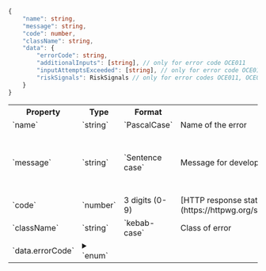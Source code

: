 
```typescript title="Error Type"
{
    "name": string,
    "message": string,
    "code": number,
    "className": string,
    "data": {
        "errorCode": string,
        "additionalInputs": [string], // only for error code OCE011
        "inputAttemptsExceeded": [string], // only for error code OCE019
        "riskSignals": RiskSignals // only for error codes OCE011, OCE012, OCE013, OCE017, and OCE019
    }
}
```

<table>
    <tr>
        <th>Property</th>
        <th>Type</th>
        <th>Format</th>
        <th>Description</th>
        <th>Example</th>
    </tr>
    <tr>
        <td>`name`</td>
        <td>`string`</td>
        <td>`PascalCase`</td>
        <td>Name of the error</td>
        <td>`"BadRequest"`</td>
    </tr>
    <tr>
        <td>`message`</td>
        <td>`string`</td>
        <td>`Sentence case`</td>
        <td>Message for developer that explains the error</td>
        <td>`"Additional information is required to source data for user: birthDate"`</td>
    </tr>
    <tr>
        <td>`code`</td>
        <td>`number`</td>
        <td>3 digits (0-9)</td>
        <td>[HTTP response status code](https://httpwg.org/specs/rfc9110.html#overview.of.status.codes)</td>
        <td>`400`</td>
    </tr>
    <tr>
        <td>`className`</td>
        <td>`string`</td>
        <td>`kebab-case`</td>
        <td>Class of error</td>
        <td>`bad-request`</td>
    </tr>
    <tr>
        <td>`data.errorCode`</td>
        <td>
            <details>
                <summary>`enum`</summary>

                See [Error Codes](/api-reference/errors#error-codes) for possible values
            </details>
        </td>
        <td>3 letters and 3 digits (0-9)</td>
        <td>[Verified error code](/api-reference/errors#error-codes)</td>
        <td>`"OCE011"`</td>
    </tr>
    <tr>
        <td>`data.additionalInputs`</td>
        <td>`[string]`</td>
        <td>`camelCase`</td>
        <td>Additional inputs to source [credentials](/data#credentials) for user, where multiple values indicates **inclusive OR** (only included for [`OCE011`](/api-reference/errors#oce011))</td>
        <td>`["birthDate", "ssn4"]`</td>
    </tr>
    <tr>
        <td>`data.inputAttemptsExceeded`</td>
        <td>`[string]`</td>
        <td>`camelCase`</td>
        <td>Input(s) for which the attempts limit (3 for each input) has been exceeded (only included for [`OCE019`](/api-reference/errors#oce019))</td>
        <td>`["birthDate", "ssn4"]`</td>
    </tr>
    <tr>
        <td>`data.riskSignals`</td>
        <td>[`RiskSignals`](/api-reference/types#risksignals)</td>
        <td>`Object`</td>
        <td>[Verified risk signals](/data#risk-signals) associated with the 1-Click Signup event (only included for [`OCE011`](/api-reference/errors#oce011), [`OCE012`](/api-reference/errors#oce012), [`OCE013`](/api-reference/errors#oce013), [`OCE017`](/api-reference/errors#oce017), and [`OCE019`](/api-reference/errors#oce019))</td>
        <td>See [`RiskSignals` example](/api-reference/types#example-risksignals)</td>
    </tr>
</table>